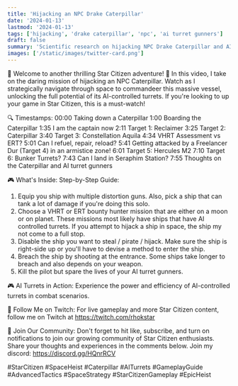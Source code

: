 ```yaml
---
title: 'Hijacking an NPC Drake Caterpillar'
date: '2024-01-13'
lastmod: '2024-01-13'
tags: ['hijacking', 'drake caterpillar', 'npc', 'ai turret gunners']
draft: false
summary: 'Scientific research on hijacking NPC Drake Caterpillar and AI turrent gunner behavior.'
images: ['/static/images/twitter-card.png']
---
```


🚀 Welcome to another thrilling Star Citizen adventure! 🌌 In this video, I take on the daring mission of hijacking an NPC Caterpillar. Watch as I strategically navigate through space to commandeer this massive vessel, unlocking the full potential of its AI-controlled turrets. If you're looking to up your game in Star Citizen, this is a must-watch!

<YouTube id="DU7Yx1sB3Hk"/>

🔍 Timestamps:
00:00 Taking down a Caterpillar
1:00 Boarding the Caterpillar
1:35 I am the captain now
2:11 Target 1: Reclaimer
3:25 Target 2: Caterpillar
3:40 Target 3: Constellation Aquila
4:34 VHRT Assessment vs ERT?
5:01 Can I refuel, repair, reload?
5:41 Getting attacked by a Freelancer Dur (Target 4) in an armistice zone!
6:01 Target 5: Hercules M2
7:10 Target 6: Bunker Turrets?
7:43 Can I land in Seraphim Station?
7:55 Thoughts on the Caterpillar and AI turret gunners

🎮 What's Inside:
Step-by-Step Guide:
1) Equip you ship with multiple distortion guns. Also, pick a ship that can tank a lot of damage if you're doing this solo.
2) Choose a VHRT or ERT bounty hunter mission that are either on a moon or on planet. These missions most likely have ships that have AI controlled turrets. If you attempt to hijack a ship in space, the ship my not come to a full stop.
3) Disable the ship you want to steal / pirate / hijack. Make sure the ship is right-side up or you'll have to devise a method to enter the ship.
4) Breach the ship by shooting at the entrance. Some ships take longer to breach and also depends on your weapon.
5) Kill the pilot but spare the lives of your AI turret gunners.

🎮 AI Turrets in Action: Experience the power and efficiency of AI-controlled turrets in combat scenarios.

🔗 Follow Me on Twitch: For live gameplay and more Star Citizen content, follow me on Twitch at https://twitch.com/rhokstar

👾 Join Our Community: Don't forget to hit like, subscribe, and turn on notifications to join our growing community of Star Citizen enthusiasts. Share your thoughts and experiences in the comments below. Join my discord: https://discord.gg/HQnrRCV

#StarCitizen #SpaceHeist #Caterpillar #AITurrets #GameplayGuide #AdvancedTactics #SpaceStrategy #StarCitizenGameplay #EpicHeist